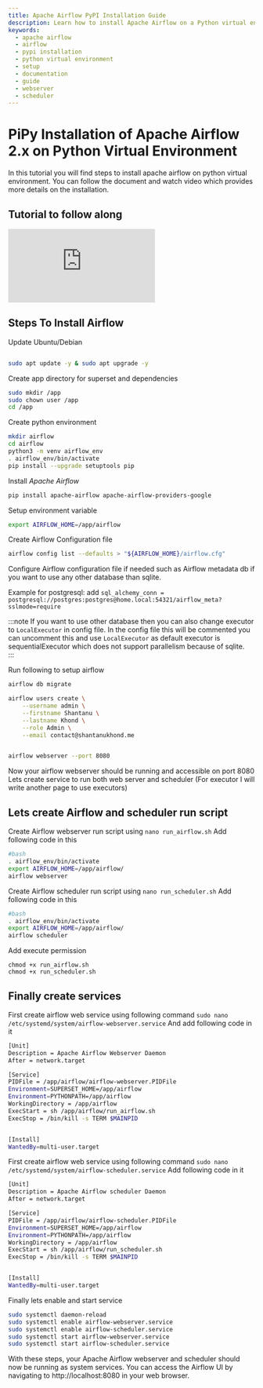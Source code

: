 ```yaml
---
title: Apache Airflow PyPI Installation Guide
description: Learn how to install Apache Airflow on a Python virtual environment using PyPI, including setup for webserver and scheduler services.
keywords:
  - apache airflow
  - airflow
  - pypi installation
  - python virtual environment
  - setup
  - documentation
  - guide
  - webserver
  - scheduler
---
```


# PiPy Installation of Apache Airflow 2.x on Python Virtual Environment

In this tutorial you will find steps to install apache airflow on python virtual environment. You can follow the document and watch video which provides more details on the installation. 

## Tutorial to follow along
<div class="video-container">
  <iframe
    src="https://www.youtube.com/embed/o__aG-oVvUw?si=smYEUJOiKjz4seoA"
    title="YouTube video player"
    frameborder="0"
    allow="accelerometer; autoplay; clipboard-write; encrypted-media; gyroscope; picture-in-picture; web-share"
    referrerpolicy="strict-origin-when-cross-origin"
    allowfullscreen
  ></iframe>
</div>

## Steps To Install Airflow

Update Ubuntu/Debian

```bash

sudo apt update -y & sudo apt upgrade -y

```


Create app directory for superset and dependencies
```bash
sudo mkdir /app
sudo chown user /app
cd /app
```

Create python environment
```bash
mkdir airflow
cd airflow
python3 -m venv airflow_env
. airflow_env/bin/activate
pip install --upgrade setuptools pip
```


Install *Apache Airflow*
```bash
pip install apache-airflow apache-airflow-providers-google
```


Setup environment variable 
```bash
export AIRFLOW_HOME=/app/airflow
```


Create Airflow Configuration file
```bash
airflow config list --defaults > "${AIRFLOW_HOME}/airflow.cfg"
```


Configure Airflow configuration file if needed such as Airflow metadata db if you want to use any other database than sqlite. 

Example for postgresql:
 add `sql_alchemy_conn = postgresql://postgres:postgres@home.local:54321/airflow_meta?sslmode=require`


:::note
If you want to use other database then you can also change executor to `LocalExecutor` in config file. In the config file this will be commented you can uncomment this and use `LocalExecutor` as default executor is sequentialExecutor which does not support parallelism because of sqlite.  
:::


Run following to setup airflow
```bash
airflow db migrate

airflow users create \
    --username admin \
    --firstname Shantanu \
    --lastname Khond \
    --role Admin \
    --email contact@shantanukhond.me


airflow webserver --port 8080

```


Now your airflow webserver should be running and accessible on port 8080 Lets create service to run both web server and scheduler (For executor I will write another page to use executors)

## Lets create Airflow and scheduler run script 
Create Airflow webserver run script using `nano run_airflow.sh`
Add following code in this
```bash
#bash
. airflow_env/bin/activate
export AIRFLOW_HOME=/app/airflow/
airflow webserver
``` 

Create Airflow scheduler run script using `nano run_scheduler.sh`
Add following code in this
```bash
#bash
. airflow_env/bin/activate
export AIRFLOW_HOME=/app/airflow/
airflow scheduler
``` 

Add execute permission
```
chmod +x run_airflow.sh
chmod +x run_scheduler.sh

``` 

## Finally create services 

First create airflow web service using following command
`sudo nano /etc/systemd/system/airflow-webserver.service`
And add following code in it
```bash
[Unit]
Description = Apache Airflow Webserver Daemon
After = network.target

[Service]
PIDFile = /app/airflow/airflow-webserver.PIDFile
Environment=SUPERSET_HOME=/app/airflow
Environment=PYTHONPATH=/app/airflow
WorkingDirectory = /app/airflow
ExecStart = sh /app/airflow/run_airflow.sh
ExecStop = /bin/kill -s TERM $MAINPID


[Install]
WantedBy=multi-user.target
```

First create airflow web service using following command
`sudo nano /etc/systemd/system/airflow-scheduler.service`
Add following code in it
```bash
[Unit]
Description = Apache Airflow scheduler Daemon
After = network.target

[Service]
PIDFile = /app/airflow/airflow-scheduler.PIDFile
Environment=SUPERSET_HOME=/app/airflow
Environment=PYTHONPATH=/app/airflow
WorkingDirectory = /app/airflow
ExecStart = sh /app/airflow/run_scheduler.sh
ExecStop = /bin/kill -s TERM $MAINPID


[Install]
WantedBy=multi-user.target

```

Finally lets enable and start service    
```bash
sudo systemctl daemon-reload
sudo systemctl enable airflow-webserver.service
sudo systemctl enable airflow-scheduler.service
sudo systemctl start airflow-webserver.service
sudo systemctl start airflow-scheduler.service
```

With these steps, your Apache Airflow webserver and scheduler should now be running as system services. You can access the Airflow UI by navigating to http://localhost:8080 in your web browser.